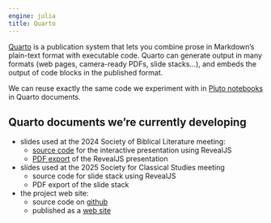 ```yaml
---
engine: julia
title: Quarto
---
```


[Quarto](https://quarto.org) is a publication system that lets you combine prose in Markdown's plain-text format with executable code. Quarto can generate output in many formats (web pages, camera-ready PDFs, slide stacks...), and embeds the output of code blocks in the published format. 

We can reuse exactly the same code we experiment with in [Pluto notebooks](../pluto/) in Quarto documents.

## Quarto documents we're currently developing

- slides used at the 2024 Society of Biblical Literature meeting:
    - [source code](https://github.com/neelsmith/sbl2024) for the interactive presentation using RevealJS
    - [PDF export](http://shot.holycross.edu/sbl/smith-terjanian.pdf) of the RevealJS presentation
- slides used at the 2025 Society for Classical Studies meeting
    - source code for slide stack using RevealJS
    - PDF export of the slide stack    
- the project web site:
    - source code on [github](https://github.com/neelsmith/complutensian-docs)
    - published as a [web site](https://neelsmith.quarto.pub/digitalcomplutensian/)
